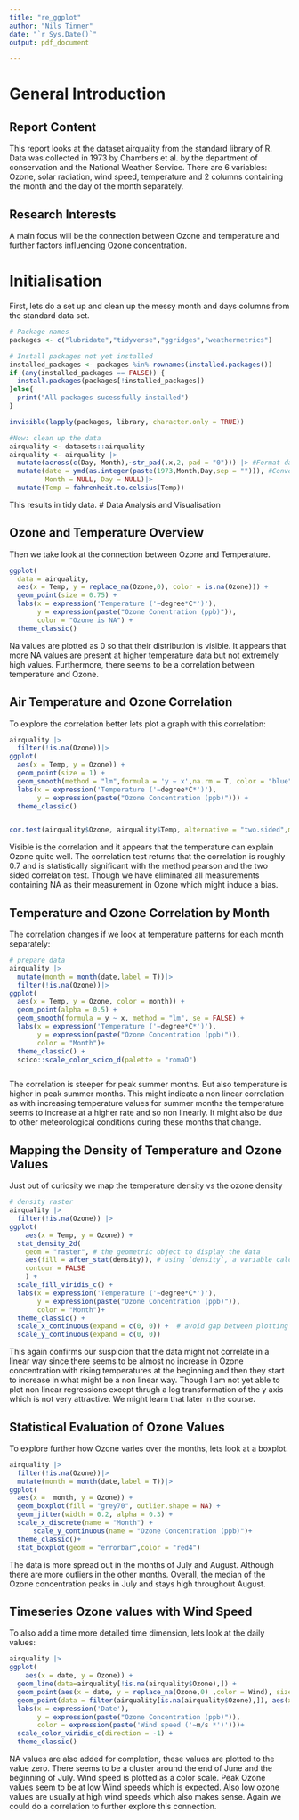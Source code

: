```yaml
---
title: "re_ggplot"
author: "Nils Tinner"
date: "`r Sys.Date()`"
output: pdf_document

---
```

# General Introduction

## Report Content
This report looks at the dataset airquality from the standard library of R. Data was collected in 1973  by Chambers et al. by the department of conservation and the National Weather Service. There are 6 variables: Ozone, solar radiation, wind speed, temperature and 2 columns containing the month and the day of the month separately.

## Research Interests
A main focus will be the connection between Ozone and temperature and further factors influencing Ozone concentration.

# Initialisation
First, lets do a set up and clean up the messy month and days columns from the standard data set. 
```r
# Package names
packages <- c("lubridate","tidyverse","ggridges","weathermetrics")

# Install packages not yet installed
installed_packages <- packages %in% rownames(installed.packages())
if (any(installed_packages == FALSE)) {
  install.packages(packages[!installed_packages])
}else{
  print("All packages sucessfully installed")
}

invisible(lapply(packages, library, character.only = TRUE))

#Now: clean up the data
airquality <- datasets::airquality
airquality <- airquality |>
  mutate(across(c(Day, Month),~str_pad(.x,2, pad = "0"))) |> #Format dates to strings in same format
  mutate(date = ymd(as.integer(paste(1973,Month,Day,sep = ""))), #Convert to actual dates
         Month = NULL, Day = NULL)|>
  mutate(Temp = fahrenheit.to.celsius(Temp))

```
This results in tidy data. 
# Data Analysis and Visualisation

## Ozone and Temperature Overview
Then we take look at the connection between Ozone and Temperature. 

```r
ggplot(
  data = airquality,
  aes(x = Temp, y = replace_na(Ozone,0), color = is.na(Ozone))) +
  geom_point(size = 0.75) +
  labs(x = expression('Temperature ('~degree*C*')'), 
       y = expression(paste("Ozone Conentration (ppb)")),
       color = "Ozone is NA") +
  theme_classic()
```
Na values are plotted as 0 so that their distribution is visible. It appears that more NA values are present at higher temperature data but not extremely high values. Furthermore, there seems to be a correlation between temperature and Ozone.

## Air Temperature and Ozone Correlation

To explore the correlation better lets plot a graph with this correlation:

```r
airquality |>
  filter(!is.na(Ozone))|>
ggplot(
  aes(x = Temp, y = Ozone)) +
  geom_point(size = 1) +
  geom_smooth(method = "lm",formula = 'y ~ x',na.rm = T, color = "blue") +
  labs(x = expression('Temperature ('~degree*C*')'), 
       y = expression(paste("Ozone Concentration (ppb)"))) +
  theme_classic()


cor.test(airquality$Ozone, airquality$Temp, alternative = "two.sided",method = "pearson")
```
Visible is the correlation and it appears that the temperature can explain Ozone quite well. The correlation test returns that the correlation is roughly 0.7 and is statistically significant with the method pearson and the two sided correlation test. Though we have eliminated all measurements containing NA as their measurement in Ozone which might induce a bias.

## Temperature and Ozone Correlation by Month

The correlation changes if we look at temperature patterns for each month separately:

```r
# prepare data
airquality |>
  mutate(month = month(date,label = T))|>
  filter(!is.na(Ozone))|>
ggplot(
  aes(x = Temp, y = Ozone, color = month)) +
  geom_point(alpha = 0.5) +
  geom_smooth(formula = y ~ x, method = "lm", se = FALSE) +
  labs(x = expression('Temperature ('~degree*C*')'), 
       y = expression(paste("Ozone Concentration (ppb)")),
       color = "Month")+
  theme_classic() +
  scico::scale_color_scico_d(palette = "romaO")



```
The correlation is steeper for peak summer months. But also temperature is higher in peak summer months. This might indicate a non linear correlation as with increasing temperature values for summer months the temperature seems to increase at a higher rate and so non linearly. It might also be due to other meteorological conditions during these months that change.

## Mapping the Density of Temperature  and Ozone Values

Just out of curiosity we map the temperature density vs the ozone density

```r

# density raster
airquality |>
  filter(!is.na(Ozone)) |>
ggplot(
    aes(x = Temp, y = Ozone)) +
  stat_density_2d(
    geom = "raster", # the geometric object to display the data
    aes(fill = after_stat(density)), # using `density`, a variable calculated by the stat
    contour = FALSE 
    ) +
  scale_fill_viridis_c() +
  labs(x = expression('Temperature ('~degree*C*')'), 
       y = expression(paste("Ozone Concentration (ppb)")),
       color = "Month")+
  theme_classic() + 
  scale_x_continuous(expand = c(0, 0)) +  # avoid gap between plotting area and axis
  scale_y_continuous(expand = c(0, 0))

```

This again confirms our suspicion that the data might not correlate in a linear way since there seems to be almost no increase in Ozone concentration with rising temperatures at the beginning and then they start to increase in what might be a non linear way. Though I am not yet able to plot non linear regressions except thrugh a log transformation of the y axis which is not very attractive. We might learn that later in the course.

## Statistical Evaluation of Ozone Values

To explore further how Ozone varies over the months, lets look at a boxplot.

```r
airquality |>
  filter(!is.na(Ozone))|>
  mutate(month = month(date,label = T))|>
ggplot(
  aes(x =  month, y = Ozone)) +
  geom_boxplot(fill = "grey70", outlier.shape = NA) +
  geom_jitter(width = 0.2, alpha = 0.3) +
  scale_x_discrete(name = "Month") +
      scale_y_continuous(name = "Ozone Concentration (ppb)")+
  theme_classic()+
  stat_boxplot(geom = "errorbar",color = "red4")


```
The data is more spread out in the months of July and August. Although there are more outliers in the other months. Overall, the median of the Ozone concentration peaks in July and stays high throughout August. 

## Timeseries Ozone values with Wind Speed

To also add a time more detailed time dimension, lets look at the daily values:

```r
airquality |>
ggplot(
    aes(x = date, y = Ozone)) +
  geom_line(data=airquality[!is.na(airquality$Ozone),]) +
  geom_point(aes(x = date, y = replace_na(Ozone,0) ,color = Wind), size = 0.9) +
  geom_point(data = filter(airquality[is.na(airquality$Ozone),]), aes(x = date, y = replace_na(Ozone,0)),color = "red4") +
  labs(x = expression('Date'), 
       y = expression(paste("Ozone Concentration (ppb)")),
       color = expression(paste('Wind speed ('~m/s *')')))+
  scale_color_viridis_c(direction = -1) + 
  theme_classic()


```
NA values are also added for completion, these values are plotted to the value zero. There seems to be a cluster around the end of June and the beginning of July. Wind speed is plotted as a color scale. Peak Ozone values seem to be at low Wind speeds which is expected. Also low ozone values are usually at high wind speeds which also makes sense. Again we could do a correlation to further explore this connection.

